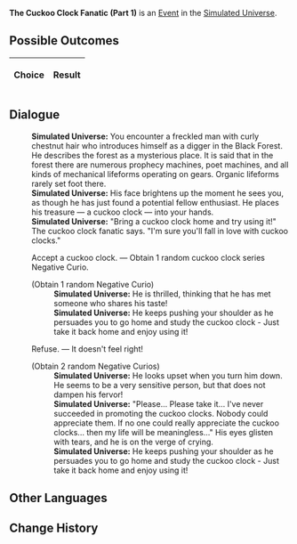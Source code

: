{{Simulated Universe Event Infobox
|title         = The Cuckoo Clock Fanatic (Part 1)
|image         = Random Event Twin.png
|type          =
|domains_su    = <<DOMAINS_SU>>
|domains_ext   = <<DOMAINS_EXT>>
|domains_swarm = <<DOMAINS_SWARM>>
|domains_gng   = <<DOMAINS_GNG>>
|requirements  =
|prev          = {{tx}}
|next          = {{tx}}
|indexRewards  =
|characters    =
}}
'''The Cuckoo Clock Fanatic (Part 1)''' is an [[Simulated Universe/Events|Event]] in the [[Simulated Universe]].

==Possible Outcomes==
{| class="article-table"
!Choice
!Result

|}

<!--
==Gameplay Notes==

-->
==Dialogue==
{{Dialogue Start}}
:'''Simulated Universe:''' You encounter a freckled man with curly chestnut hair who introduces himself as a digger in the Black Forest. He describes the forest as a mysterious place. It is said that in the forest there are numerous prophecy machines, poet machines, and all kinds of mechanical lifeforms operating on gears. Organic lifeforms rarely set foot there.
:'''Simulated Universe:''' His face brightens up the moment he sees you, as though he has just found a potential fellow enthusiast. He places his treasure &mdash; a cuckoo clock &mdash; into your hands.
:'''Simulated Universe:''' "Bring a cuckoo clock home and try using it!" The cuckoo clock fanatic says. "I'm sure you'll fall in love with cuckoo clocks."
:{{DIcon|Star}} Accept a cuckoo clock. &mdash; Obtain 1 random cuckoo clock series Negative Curio.
:;(Obtain 1 random Negative Curio)
::'''Simulated Universe:''' He is thrilled, thinking that he has met someone who shares his taste!
::'''Simulated Universe:''' He keeps pushing your shoulder as he persuades you to go home and study the cuckoo clock - Just take it back home and enjoy using it!
:{{DIcon|Star}} Refuse. &mdash; It doesn't feel right!
:;(Obtain 2 random Negative Curios)
::'''Simulated Universe:''' He looks upset when you turn him down. He seems to be a very sensitive person, but that does not dampen his fervor!
::'''Simulated Universe:''' "Please... Please take it... I've never succeeded in promoting the cuckoo clocks. Nobody could appreciate them. If no one could really appreciate the cuckoo clocks... then my life will be meaningless..." His eyes glisten with tears, and he is on the verge of crying.
::'''Simulated Universe:''' He keeps pushing your shoulder as he persuades you to go home and study the cuckoo clock - Just take it back home and enjoy using it!
{{Dialogue End}}

==Other Languages==
{{Other Languages
|zhs   = 咕咕钟狂热粉丝（其一）
|zht   = 咕咕鐘狂熱愛好者（其一）
|ja    = 鳩時計の熱狂的ファン（1）
|ko    = 뻐꾸기 시계의 광팬 (1)
|es    = El fanático del reloj de cuco I
|fr    = Collectionneur de coucous (partie 1)
|ru    = Фанат часов с кукушкой I
|th    = แฟนคลับผู้คลั่งไคล้ Cuckoo Clock (1)
|vi    = Fan Cuồng Đồng Hồ Cúc Cu 1
|de    = Der Kuckucksuhren-Fanatiker (Teil 1)
|id    = Fanatik Jam Cuckoo (1)
|pt    = O Fanático dos Relógios Cuco (Parte 1)
}}

==Change History==
{{Change History|1.0}}

